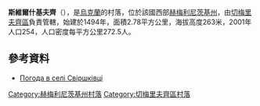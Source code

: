 {{coord|49|3|16|N|26|22|15|E|scale:100000|display=title}}

'''斯維爾什基夫齊'''（{{lang-uk|Свіршківці}}），是[[烏克蘭|烏克蘭]]的村落，位於該國西部[[赫梅利尼茨基州|赫梅利尼茨基州]]，由[[切梅里夫齊區|切梅里夫齊區]]負責管轄，始建於1494年，面積2.78平方公里，海拔高度263米，2001年人口254，人口密度每平方公里272.5人。

==參考資料==
* [http://weather.in.ua/ua/hmel'nickaja/23403 Погода в селі Свіршківці]{{Wayback|url=http://weather.in.ua/ua/hmel%27nickaja/23403 |date=20160305202607 }}

{{DEFAULTSORT:Свіршківці}}
[[Category:赫梅利尼茨基州村落|Category:赫梅利尼茨基州村落]]
[[Category:切梅里夫齊區村落|Category:切梅里夫齊區村落]]


{{Khmelnytskyi-geo-stub}}